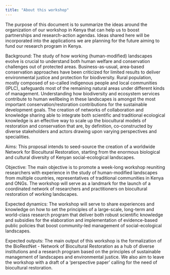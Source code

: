 ```yaml
---
title: "About this workshop"
---
```


The purpose of this document is to summarize the ideas around the organization of our workshop in Kenya that can help us to boost partnerships and research-action agendas. Ideas shared here will be incorporated into the applications we are planning for the future aiming to fund our research program in Kenya.

Background: The study of how working (human-modified) landscapes evolve is crucial to understand both human welfare and conservation challenges out of protected areas. Business-as-usual, area-based conservation approaches have been criticized for limited results to deliver environmental justice and protection for biodiversity. Rural population, mostly composed of so-called indigenous people and local communities (IPLC), safeguards most of the remaining natural areas under different kinds of management. Understanding how biodiversity and ecosystem services contribute to human wellbeing in these landscapes is amongst the most important conservation/restoration contributions for the sustainable development goals. The creation of networks of collaboration and knowledge sharing able to integrate both scientific and traditional ecological knowledge is an effective way to scale up the biocultural models of restoration and conservation that are, by definition, co-constructed by diverse stakeholders and actors drawing upon varying perspectives and specialities.

Aims: This proposal intends to seed-source the creation of a worldwide Network for Biocultural Restoration, starting from the enormous biological and cultural diversity of Kenyan social-ecological landscapes. 

Objective: The main objective is to promote a week-long workshop reuniting researchers with experience in the study of human-modified landscapes from multiple countries, representatives of traditional communities in Kenya and ONGs. The workshop will serve as a landmark for the launch of a coordinated network of researchers and practitioners on biocultural restoration of working landscapes.

Expected dynamics: The workshop will serve to share experiences and knowledge on how to set the principles of a large-scale, long-term and world-class research program that deliver both robust scientific knowledge and subsidies for the elaboration and implementation of evidence-based public policies that boost community-led management of social-ecological landscapes. 

Expected outputs: The main output of this workshop is the formalization of the BioRestNet - Network of Biocultural Restoration as a hub of diverse institutions and a research program based on the principles of sustainable management of landscapes and environmental justice.  We also aim to leave the workshop with a draft of a 'perspective paper' calling for the need of biocultural restoration.

